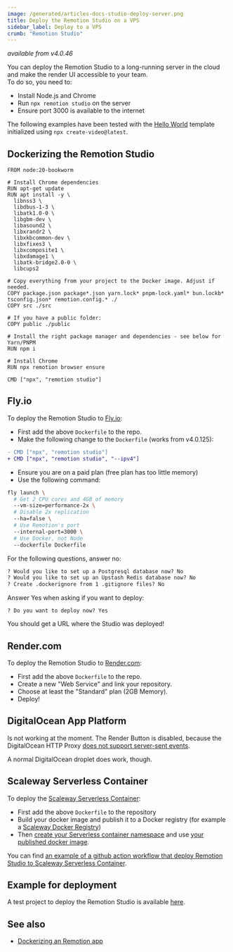 ```yaml
---
image: /generated/articles-docs-studio-deploy-server.png
title: Deploy the Remotion Studio on a VPS
sidebar_label: Deploy to a VPS
crumb: "Remotion Studio"
---
```


<YouTube
  minutes={3}
  href="https://www.youtube.com/watch?v=430B9xSs06U"
  thumb="https://i.ytimg.com/vi/430B9xSs06U/hq720.jpg?sqp=-oaymwEcCOgCEMoBSFXyq4qpAw4IARUAAIhCGAFwAcABBg==&rs=AOn4CLCFJ4FoC-8enbWW4aU8uo9NLhEl6w"
  title="Deploy the Remotion Studio"
/>

_available from v4.0.46_

You can deploy the Remotion Studio to a long-running server in the cloud and make the render UI accessible to your team.  
To do so, you need to:

- Install Node.js and Chrome
- Run `npx remotion studio` on the server
- Ensure port 3000 is available to the internet

The following examples have been tested with the [Hello World](/templates/hello-world) template initialized using `npx create-video@latest`.

## Dockerizing the Remotion Studio

```docker title="Dockerfile"
FROM node:20-bookworm

# Install Chrome dependencies
RUN apt-get update
RUN apt install -y \
  libnss3 \
  libdbus-1-3 \
  libatk1.0-0 \
  libgbm-dev \
  libasound2 \
  libxrandr2 \
  libxkbcommon-dev \
  libxfixes3 \
  libxcomposite1 \
  libxdamage1 \
  libatk-bridge2.0-0 \
  libcups2

# Copy everything from your project to the Docker image. Adjust if needed.
COPY package.json package*.json yarn.lock* pnpm-lock.yaml* bun.lockb* tsconfig.json* remotion.config.* ./
COPY src ./src

# If you have a public folder:
COPY public ./public

# Install the right package manager and dependencies - see below for Yarn/PNPM
RUN npm i

# Install Chrome
RUN npx remotion browser ensure

CMD ["npx", "remotion studio"]
```

## Fly.io

To deploy the Remotion Studio to [Fly.io](https://fly.io):

- First add the above `Dockerfile` to the repo.
- Make the following change to the `Dockerfile` (works from v4.0.125):

```diff
- CMD ["npx", "remotion studio"]
+ CMD ["npx", "remotion studio", "--ipv4"]
```

- Ensure you are on a paid plan (free plan has too little memory)
- Use the following command:

```bash
fly launch \
  # Get 2 CPU cores and 4GB of memory
  --vm-size=performance-2x \
  # Disable 2x replication
  --ha=false \
  # Use Remotion's port
  --internal-port=3000 \
  # Use Docker, not Node
  --dockerfile Dockerfile
```

For the following questions, answer no:

```txt
? Would you like to set up a Postgresql database now? No
? Would you like to set up an Upstash Redis database now? No
? Create .dockerignore from 1 .gitignore files? No
```

Answer Yes when asking if you want to deploy:

```
? Do you want to deploy now? Yes
```

You should get a URL where the Studio was deployed!

## Render.com

To deploy the Remotion Studio to [Render.com](https://render.com):

- First add the above `Dockerfile` to the repo.
- Create a new "Web Service" and link your repository.
- Choose at least the "Standard" plan (2GB Memory).
- Deploy!

## DigitalOcean App Platform

Is not working at the moment. The Render Button is disabled, because the DigitalOcean HTTP Proxy [does not support server-sent events](https://www.digitalocean.com/community/questions/does-app-platform-support-sse-server-sent-events-application).

A normal DigitalOcean droplet does work, though.

## Scaleway Serverless Container

To deploy the [Scaleway Serverless Container](https://www.scaleway.com/en/serverless-containers/):

- First add the above `Dockerfile` to the repository
- Build your docker image and publish it to a Docker registry (for example a [Scaleway Docker Registry](https://www.scaleway.com/en/docs/containers/container-registry/quickstart/))
- Then [create your Serverless container namespace](https://www.scaleway.com/en/docs/serverless/containers/how-to/create-a-containers-namespace/) and use [your published docker image](https://www.scaleway.com/en/docs/serverless/containers/how-to/deploy-a-container-from-scaleway-container-registry/).

You can find [an example of a github action workflow that deploy Remotion Studio to Scaleway Serverless Container](https://github.com/lyonjs/shortvid.io/blob/main/.github/workflows/deploy-editor.yml).

## Example for deployment

A test project to deploy the Remotion Studio is available [here](https://github.com/remotion-dev/shorts-customizer).

## See also

- [Dockerizing an Remotion app](/docs/docker)
